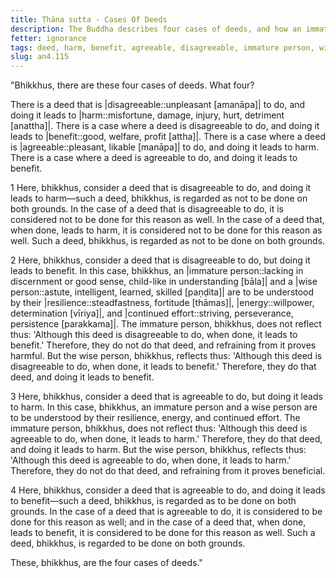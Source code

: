 ```yaml
---
title: Ṭhāna sutta - Cases Of Deeds
description: The Buddha describes four cases of deeds, and how an immature person and a wise person are to be understood by their responses to deeds that are disagreeable but lead to benefit and deeds that are agreeable but lead to harm.
fetter: ignorance
tags: deed, harm, benefit, agreeable, disagreeable, immature person, wise person, resilience, energy, continued effort, discernment, good sense, an, an4
slug: an4.115
---
```


"Bhikkhus, there are these four cases of deeds. What four?

There is a deed that is |disagreeable::unpleasant [amanāpa]| to do, and doing it leads to |harm::misfortune, damage, injury, hurt, detriment [anattha]|.
There is a case where a deed is disagreeable to do, and doing it leads to |benefit::good, welfare, profit [attha]|.
There is a case where a deed is |agreeable::pleasant, likable [manāpa]| to do, and doing it leads to harm.
There is a case where a deed is agreeable to do, and doing it leads to benefit.

1 Here, bhikkhus, consider a deed that is disagreeable to do, and doing it leads to harm—such a deed, bhikkhus, is regarded as not to be done on both grounds. In the case of a deed that is disagreeable to do, it is considered not to be done for this reason as well. In the case of a deed that, when done, leads to harm, it is considered not to be done for this reason as well. Such a deed, bhikkhus, is regarded as not to be done on both grounds.

2 Here, bhikkhus, consider a deed that is disagreeable to do, but doing it leads to benefit. In this case, bhikkhus, an |immature person::lacking in discernment or good sense, child-like in understanding [bāla]| and a |wise person::astute, intelligent, learned, skilled [paṇḍita]| are to be understood by their |resilience::steadfastness, fortitude [thāmas]|, |energy::willpower, determination [vīriya]|, and |continued effort::striving, perseverance, persistence [parakkama]|. The immature person, bhikkhus, does not reflect thus: 'Although this deed is disagreeable to do, when done, it leads to benefit.' Therefore, they do not do that deed, and refraining from it proves harmful. But the wise person, bhikkhus, reflects thus: 'Although this deed is disagreeable to do, when done, it leads to benefit.' Therefore, they do that deed, and doing it leads to benefit.

3 Here, bhikkhus, consider a deed that is agreeable to do, but doing it leads to harm. In this case, bhikkhus, an immature person and a wise person are to be understood by their resilience, energy, and continued effort. The immature person, bhikkhus, does not reflect thus: 'Although this deed is agreeable to do, when done, it leads to harm.' Therefore, they do that deed, and doing it leads to harm. But the wise person, bhikkhus, reflects thus: 'Although this deed is agreeable to do, when done, it leads to harm.' Therefore, they do not do that deed, and refraining from it proves beneficial.

4 Here, bhikkhus, consider a deed that is agreeable to do, and doing it leads to benefit—such a deed, bhikkhus, is regarded as to be done on both grounds. In the case of a deed that is agreeable to do, it is considered to be done for this reason as well; and in the case of a deed that, when done, leads to benefit, it is considered to be done for this reason as well. Such a deed, bhikkhus, is regarded to be done on both grounds.

These, bhikkhus, are the four cases of deeds."